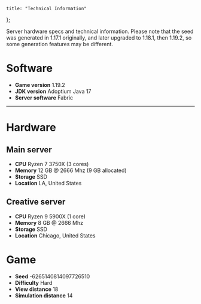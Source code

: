 	title: "Technical Information"
};

Server hardware specs and technical information. Please note that the seed was generated in 1.17.1 originally, and later upgraded to 1.18.1, then 1.19.2, so some generation features may be different.

# Software

- **Game version** 1.19.2
- **JDK version** Adoptium Java 17
- **Server software** Fabric

---

# Hardware

## Main server

- **CPU** Ryzen 7 3750X (3 cores)
- **Memory** 12 GB @ 2666 Mhz (9 GB allocated)
- **Storage** SSD
- **Location** LA, United States

## Creative server

- **CPU** Ryzen 9 5900X (1 core)
- **Memory** 8 GB @ 2666 Mhz
- **Storage** SSD
- **Location** Chicago, United States

# Game

- **Seed** -6265140814097726510
- **Difficulty** Hard
- **View distance** 18
- **Simulation distance** 14
